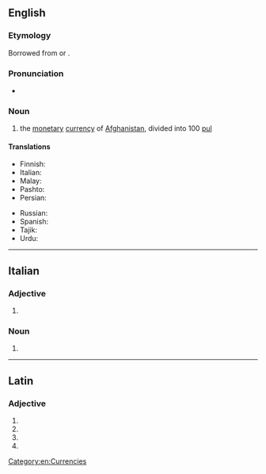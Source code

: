 {{also|Afghani}}
==English==

===Etymology===
Borrowed from {{bor|en|ps|افغانۍ|tr=afghānī}} or {{bor|en|fa|افغانی|tr=afğâni}}.

===Pronunciation===
* {{IPA|/æfˈɡɑːni/|lang=en}}

===Noun===
{{wikipedia|Afghan afghani}}
{{en-noun}}

# the [[monetary]] [[currency]] of [[Afghanistan]], divided into 100 [[pul]]

====Translations====
{{trans-top|national currency of Afghanistan}}
* Finnish: {{t+|fi|afgaani}}
* Italian: {{t+|it|afghani|m}}
* Malay: {{t|ms|afghani}}
* Pashto: {{t+|ps|افغانۍ}}
* Persian: {{t+|fa|افغانی|tr=afğâni}}
{{trans-mid}}
* Russian: {{t+|ru|афга́ни|m}}
* Spanish: {{t+|es|afgani|m}}
* Tajik: {{t|tg|афғонӣ}}
* Urdu: {{t|ur|افغانی|tr=afġānī}}
{{trans-bottom}}

[[Category:en:Currencies]]

----

==Italian==

===Adjective===
{{head|it|adjective form|g=m-p}}

# {{it-adj form of|afghano|m|pl}}

===Noun===
{{head|it|noun plural form|g=m-p}}

# {{inflection of|afghano||p|lang=it}}

----

==Latin==

===Adjective===
{{la-adj-form|afghanī}}

# {{inflection of|afghanus||nom|m|p|lang=la}}
# {{inflection of|afghanus||gen|m|s|lang=la}}
# {{inflection of|afghanus||gen|n|s|lang=la}}
# {{inflection of|afghanus||voc|m|p|lang=la}}